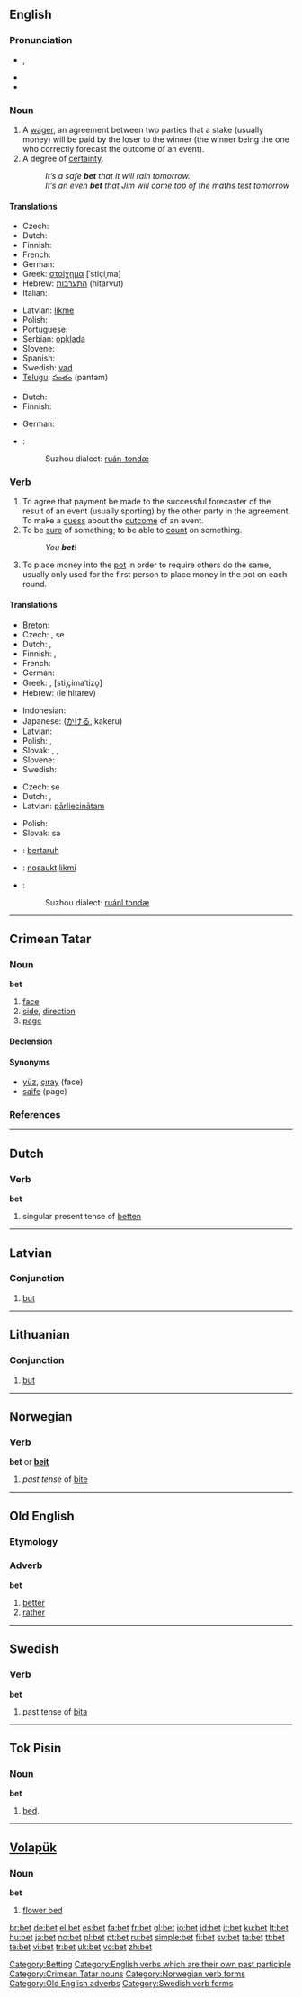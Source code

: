 {{also|BET}}
==English==

===Pronunciation===
* {{IPA|/ˈbɛt/}}, {{SAMPA|/"bEt/}}
* {{audio|en-us-bet.ogg|Audio (US)}}
* {{rhymes|ɛt}}

===Noun===
{{en-noun}}

# A [[wager]], an agreement between two parties that a stake (usually money) will be paid by the loser to the winner (the winner being the one who correctly forecast the outcome of an event).
# A degree of [[certainty]].
#: ''It’s a safe '''bet''' that it will rain tomorrow.''
#: ''It’s an even '''bet''' that Jim will come top of the maths test tomorrow''

====Translations====
{{trans-top|a wager}}
* Czech: {{t-|cs|sázka|f}}
* Dutch: {{t-|nl|weddenschap|f}}
* Finnish: {{t+|fi|veto}}
* French: {{t+|fr|pari}}
* German: {{t+|de|Wette|f}}
* Greek: [[στοίχημα]] [ˈstiçiˌma] {{n}}
* Hebrew: [[התערבות]] (hitarvut) {{f}}
* Italian: {{t+|it|scommessa|f}}
{{trans-mid}}
* Latvian: [[likme]] {{f}}
* Polish: {{t+|pl|zakład|m}}
* Portuguese: {{t-|pt|aposta}}
* Serbian: [[opklada]] {{m}}
* Slovene: {{t-|sl|stava|f}}
* Spanish: {{t-|es|apuesta}}
* Swedish: [[vad#Noun|vad]] {{n}}
* [[Telugu]]: [[పంతం]] (pantam)
{{trans-bottom}}

{{trans-top|A degree of certainty}}
*Dutch: {{t|nl|waarschijnlijkheid|f}}
*Finnish: {{t+|fi|mahdollisuus}}
{{trans-mid}}
*German: {{t|de|Bestimmtheit|f}}
{{trans-bottom}}

{{checktrans-top}}
* {{ttbc|Wu}}:
*: Suzhou dialect: [[ruán-tondæ]]
{{trans-bottom}}

===Verb===
{{en-verb|bets|betting|'''bet '''or''' [[betted]]'''}}

# To agree that payment be made to the successful forecaster of the result of an event (usually sporting) by the other party in the agreement. To make a [[guess]] about the [[outcome]] of an event.
# To be [[sure]] of something; to be able to [[count]] on something.
#: ''You '''bet'''!''
# {{poker}} To place money into the [[pot]] in order to require others do the same, usually only used for the first person to place money in the pot on each round.

====Translations====
{{trans-top|To make a guess about the outcome of an event}}
*[[Breton]]: {{t|br|klaoustreañ|xs=Breton}}
*Czech: {{t-|cs|vsadit}}, {{t-|cs|vsadit}} se
*Dutch: {{t|nl|gokken}}, {{t+|nl|wedden}}
*Finnish: {{t|fi|lyödä vetoa}}, {{t-|fi|veikata}}
*French: {{t+|fr|parier}}
*German: {{t-|de|wetten}}
*Greek: {{t|el|βάζω στοίχημα οτί|sc=Grek}}, {{t|el|στοιχηματίζω|sc=Grek}} [stiˌçimaˈtizo̞]
*Hebrew: {{t|he|להתערב|sc=Hebr}} (le'hitarev)
{{trans-mid}}
*Indonesian: {{t-|id|taruh|xs=Indonesian}}
*Japanese: {{t|ja|賭ける|sc=Jpan}} ([[かける]], kakeru)
*Latvian: {{t|lv|derēt|xs=Latvian}}
*Polish: {{t|pl|postawić}}, {{t|pl|zakładać się}}
*Slovak: {{t|sk|staviť}}, {{t|sk|vsadiť}}, {{t|sk|stávkovať}}
* Slovene: {{t-|sl|staviti}}
*Swedish: {{t-|sv|slå vad}}
{{trans-bottom}}

{{trans-top|To be sure of something}}
*Czech: {{t-|cs|vsadit}} se
*Dutch: {{t|nl|er op kunnen rekenen}}, {{t|nl|er van op aan kunnen}}
*Latvian: {{t-|lv|būt|xs=Latvian}} [[pārliecināts|pārliecinātam]]
{{trans-mid}}
*Polish: {{t|pl|stawiać na}}
*Slovak: {{t|sk|staviť}} sa
{{trans-bottom}}

{{checktrans-top}}
* {{ttbc|Indonesian}}: [[taruh|bertaruh]]
* {{ttbc|Latvian}}: [[nosaukt]] [[likme|likmi]]
* {{ttbc|Wu}}:
*: Suzhou dialect: [[ruánl tondæ]]
{{trans-bottom}}

[[Category:Betting]]
[[Category:English verbs which are their own past participle]]

----

==Crimean Tatar==

===Noun===
'''bet'''

# [[face]]
# [[side]], [[direction]]
# [[page]]

====Declension====
{{crh-latin-noun|niñ|ke|ni|te|ten}}

====Synonyms====
* [[yüz]], [[çıray]] (face)
* [[saife]] (page)

===References===
{{R:Useinov-Mireev 2002}}

[[Category:Crimean Tatar nouns]]

----

==Dutch==

===Verb===
'''bet'''

# singular present tense of [[betten]]

----

==Latvian==

===Conjunction===
{{infl|lv|conjunction}}

# [[but]]

----

==Lithuanian==

===Conjunction===
{{infl|lt|conjunction}}

# [[but]]

----

==Norwegian==

===Verb===
'''bet''' or '''[[beit]]'''

# ''past tense'' of [[bite#Norwegian|bite]]

[[Category:Norwegian verb forms]]

----

==Old English==

===Etymology===
{{proto|Germanic|bataz}}

===Adverb===
'''bet'''

# [[better]]
# [[rather]]

[[Category:Old English adverbs]]

----

==Swedish==

===Verb===
'''bet'''

# past tense of [[bita]]

[[Category:Swedish verb forms]]

----

==Tok Pisin==

===Noun===
'''bet'''

# [[bed]].

----

==[[Volapük]]==

===Noun===
'''bet'''

# [[flower bed]]

[[br:bet]]
[[de:bet]]
[[el:bet]]
[[es:bet]]
[[fa:bet]]
[[fr:bet]]
[[gl:bet]]
[[io:bet]]
[[id:bet]]
[[it:bet]]
[[ku:bet]]
[[lt:bet]]
[[hu:bet]]
[[ja:bet]]
[[no:bet]]
[[pl:bet]]
[[pt:bet]]
[[ru:bet]]
[[simple:bet]]
[[fi:bet]]
[[sv:bet]]
[[ta:bet]]
[[tt:bet]]
[[te:bet]]
[[vi:bet]]
[[tr:bet]]
[[uk:bet]]
[[vo:bet]]
[[zh:bet]]